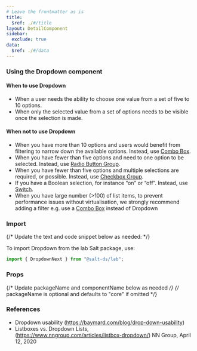 ```yaml
---
# Leave the frontmatter as is
title:
  $ref: ./#/title
layout: DetailComponent
sidebar:
  exclude: true
data:
  $ref: ./#/data
---
```


### Using the Dropdown component

#### When to use Dropdown

- When a user needs the ability to choose one value from a set of five to 10 options.
- When only the selected value from a set of options needs to be visible once the selection is made.

#### When not to use Dropdown

- When you have more than 10 options and users would benefit from filtering to narrow down the available options. Instead, use [Combo Box](../combo-box).
- When you have fewer than five options and need to one option to be selected. Instead, use [Radio Button Group](../button).
- When you have fewer than five options and multiple selections are required, or possible. Instead, use [Checkbox Group](../checkbox).
- If you have a Boolean selection, for instance “on” or “off”. Instead, use [Switch](../switch).
- When you have large number (>100) of list items, to prevent performance issues without virtualisation, we strongly recommend adding a filter e.g. use a [Combo Box](../combo-box) instead of Dropdown

### Import

{/* Update the text and code snippet below as needed: */}

To import Dropdown from the lab Salt package, use:

```js
import { DropdownNext } from "@salt-ds/lab";
```

### Props

{/* Update packageName and componentName below as needed */}
{/* packageName is optional and defaults to "core" if omitted */}

<PropsTable packageName="lab" componentName="DropdownNext" />

### References

- Dropdown usability (https://baymard.com/blog/drop-down-usability)
- Listboxes vs. Dropdown Lists, (https://www.nngroup.com/articles/listbox-dropdown/) NN Group, April 12, 2020
